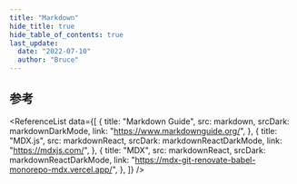 ```yaml
---
title: "Markdown"
hide_title: true
hide_table_of_contents: true
last_update:
  date: "2022-07-10"
  author: "Bruce"
---
```



<FeatureIcon src={markdown} srcDark={markdownDarkMode} title="Markdown" />
<LinkList
  data={[
    {
      title: "嵌入 HTML",
      link: "/docs/markdown/embed-html",
      src: html,
    },
    {
      title: "标题",
      link: "/docs/markdown/headings",
      src: markdown,
      srcDark: markdownDarkMode,
    },
    {
      title: "段落",
      link: "/docs/markdown/paragraphs",
      src: markdown,
      srcDark: markdownDarkMode,
    },
    {
      title: "换行",
      link: "/docs/markdown/line-breaks",
      src: markdown,
      srcDark: markdownDarkMode,
    },
  ]}
/>

## 参考

<ReferenceList
  data={[
    {
      title: "Markdown Guide",
      src: markdown,
      srcDark: markdownDarkMode,
      link: "https://www.markdownguide.org/",
    },
    {
      title: "MDX.js",
      src: markdownReact,
      srcDark: markdownReactDarkMode,
      link: "https://mdxjs.com/",
    },
    {
      title: "MDX",
      src: markdownReact,
      srcDark: markdownReactDarkMode,
      link: "https://mdx-git-renovate-babel-monorepo-mdx.vercel.app/",
    },
  ]}
/>
